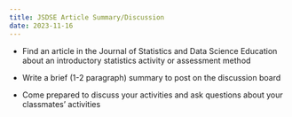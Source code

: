 ```yaml
---
title: JSDSE Article Summary/Discussion
date: 2023-11-16
---
```


- Find an article in the Journal of Statistics and Data Science Education about an introductory statistics activity or assessment method

- Write a brief (1-2 paragraph) summary to post on the discussion board

- Come prepared to discuss your activities and ask questions about your classmates' activities
